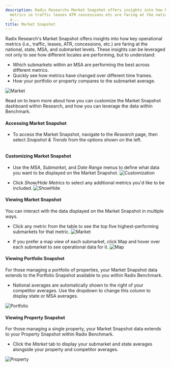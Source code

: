 ```yaml
---
description: Radix Researchs Market Snapshot offers insights into how key operational
  metrics ie traffic leases ATR concessions etc are faring at the national state MSA
  a...
title: Market Snapshot
---
```


Radix Research's Market Snapshot offers insights into how key operational metrics (i.e., traffic, leases, ATR, concessions, etc.) are faring at the national, state, MSA, and submarket levels. These insights can be leveraged not only to see how different locales are performing, but to understand:


* Which submarkets within an MSA are performing the best across different metrics.
* Quickly see how metrics have changed over different time frames.
* How your portfolio or property compares to the submarket average.


<Frame>
  <img src="/images/radix/f13ed0178da9de0d05b540a86759d98ac53d68c8.png" alt="Market" />
</Frame>


Read on to learn more about how you can customize the Market Snapshot dashboard within Research, and how you can leverage the data within Benchmark. 


#### Accessing Market Snapshot


* To access the Market Snapshot, navigate to the *Research* page, then select *Snapshot & Trends* from the options shown on the left.


<Frame>
  <img src="/images/radix/be7c9cc4c5cee8c7c5d937fccc27a9e58e269db6.png" alt="" />
</Frame>


#### Customizing Market Snapshot


* Use the *MSA*, *Submarket,* and *Date Range* menus to define what data you want to be displayed on the Market Snapshot. ![Customization](/images/radix/20a666eb6e1219fac7c92e243e5b615902112684.png)


* Click *Show/Hide Metrics* to select any additional metrics you'd like to be included. ![ShowHide](/images/radix/05f4ba2fae8bdb5986b507eff7fdb4ff412a36a1.png)


#### Viewing Market Snapshot


You can interact with the data displayed on the Market Snapshot in multiple ways. 


* Click any metric from the table to see the top five highest-performing submarkets for that metric. ![Market](/images/radix/ae173a903716077f4cab224a02b4ef0510dad7f9.png)


* If you prefer a map view of each submarket, click Map and hover over each submarket to see operational data for it. ![Map](/images/radix/3c472d17703ef7593b3665ec759fd4aec3d00a87.png)


#### Viewing Portfolio Snapshot


For those managing a portfolio of properties, your Market Snapshot data extends to the Portfolio Snapshot available to you within Radix Benchmark.


* National averages are automatically shown to the right of your competitor averages. Use the dropdown to change this column to display state or MSA averages.


<Frame>
  <img src="/images/radix/fac92ad4bbead003353c8edfdf83122f2c289207.png" alt="Portfolio" />
</Frame>


#### Viewing Property Snapshot


For those managing a single property, your Market Snapshot data extends to your Property Snapshot within Radix Benchmark. 


* Click the *Market* tab to display your submarket and state averages alongside your property and competitor averages.


<Frame>
  <img src="/images/radix/1bebb5f57079897ec96077488b89715fc5c25062.png" alt="Property" />
</Frame>